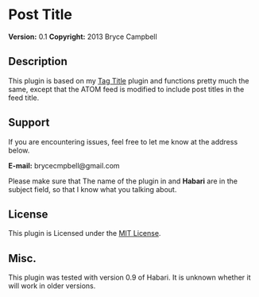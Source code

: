 = Post Title =
'''Version:''' 0.1
'''Copyright:''' 2013 Bryce Campbell

==Description== 

This plugin is based on my [https://github.com/bryceac/TagTitle Tag Title] plugin and functions pretty much the same, except that the ATOM feed is modified to include post titles in the feed title.

== Support ==

If you are encountering issues, feel free to let me know at the address below.

'''E-mail:''' brycecmpbell@gmail.com

Please make sure that The name of the plugin in and '''Habari''' are in the subject field, so that I know what you talking about.

== License ==

This plugin is Licensed under the [http://opensource.org/licenses/MIT MIT License].

== Misc. ==

This plugin was tested with version 0.9 of Habari. It is unknown whether it will work in older versions.

